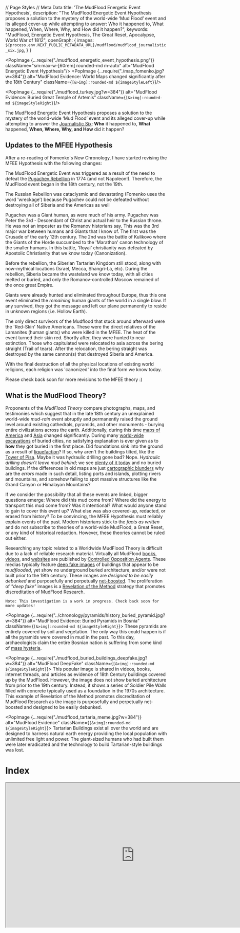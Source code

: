 // Page Styles
// Meta Data
  title: 'The MudFlood Energetic Event Hypothesis',
  description: "The MudFlood Energetic Event Hypothesis proposes a solution to the mystery of the world-wide ‘Mud Flood’ event and its alleged cover-up while attempting to answer: Who it happened to, What happened, When, Where, Why, and How did it happen?",
  keywords: "MudFlood, Energetic Event Hypothesis, The Great Reset, Apocalypse, World War of 1812",
  openGraph: {
    images: `${process.env.NEXT_PUBLIC_METADATA_URL}/mudflood/mudflood_journalistic_six.jpg`,
  }
}


<PopImage {...require("./mudflood_energetic_event_hypothesis.png")}
          className="sm:max-w-[60rem] rounded-md m-auto"
          alt="MudFlood Energetic Event Hypothesis"/>
<PopImage {...require("./map_fomenko.jpg?w=384")}
          alt="MudFlood Evidence: World Maps changed significantly after the 18th Century"
          className={`[&>img]:rounded-md ${imageStyleLeft}`}/>

<PopImage {...require("./mudflood_turkey.jpg?w=384")}
          alt="MudFlood Evidence: Buried Great Temple of Artemis"
          className={`[&>img]:rounded-md ${imageStyleRight}`}/>

The MudFlood Energetic Event Hypothesis proposes a solution to the mystery of the world-wide ‘Mud Flood’ event and its
alleged cover-up while attempting to answer
the [Journalistic Six](https://www.sessionlab.com/methods/the-journalistic-six):
**Who** it happened to, **What** happened, **When, Where, Why, **and** How** did it happen?

## Updates to the MFEE Hypothesis

After a re-reading of Fomenko's New Chronology, I have started revising the MFEE Hypothesis with the following changes:

The MudFlood Energetic Event was triggered as a result of the need to defeat the 
[Pugachev Rebellion](https://en.wikipedia.org/wiki/Yemelyan_Pugachev) in 1774 (and not Napoleon!).
Therefore, the MudFlood event began in the 18th century, not the 19th. 

The Russian Rebellion was cataclysmic and devastating (Fomenko uses the word 'wreckage') because Pugachev 
could not be defeated without destroying all of Siberia and the Americas as well

Pugachev was a Giant human, as were much of his army.
Pugachev was Peter the 3rd - Descendant of Christ and actual heir to the Russian throne.
He was not an imposter as the Romanov historians say.
This was the 3rd major war between humans and Giants that I know of. 
The first was the Crusade of the early 12th century.
The 2nd was the battle of Kulikovo where the Giants of the Horde succumbed to the 'Marathon' canon technology of the 
smaller humans. In this battle, 'Royal' christianity was defeated by Apostolic Christianity that we know today 
(Canonization).

Before the rebellion, the Siberian Tartarian Kingdom still stood, along with now-mythical locations 
(Israel, Mecca, Shangri-La, etc).
During the rebellion, Siberia became the wasteland we know today, with all cities melted or buried, and only
the Romanov-controlled Moscow remained of the once great Empire. 

Giants were already hunted and eliminated throughout Europe, thus this one event eliminated the *remaining* human giants
of the world in a single blow. If any survived, they got the message and left our plane permanently 
to reside in unknown regions (i.e. Hollow Earth). 

The only direct survivors of the Mudflood that stuck around afterward were the 'Red-Skin' Native Americans.
These were the direct relatives of the Lamanites (human giants) who were killed in the MFEE. The heat of the event
turned their skin red. Shortly after, they were hunted to near extinction. Those who capitulated were relocated to asia
across the bering straight (Trail of tears). After the relocation, the bering straight was destroyed by the same
cannon(s) that destroyed Siberia and America. 

With the final destruction of all the physical locations of existing world religions, each religion was 'canonized' 
into the final form we know today.

Please check back soon for more revisions to the MFEE theory :)

## What is the MudFlood Theory?

Proponents of the *MudFlood Theory* compare photographs, maps, and testimonies which suggest that in the late 18th
century an unexplained world-wide *mud-rain* event abruptly and permanently raised the ground level around existing
cathedrals, pyramids, and other monuments - burying entire civilizations across the earth. Additionally, during this
time [maps of America](https://www.amazon.com/Issues-Maps-18th-century-History/dp/1549802968)
and [Asia](https://en.wikipedia.org/wiki/Tartary) changed significantly. During
many [world-wide excavations](https://www.sciencefocus.com/planet-earth/why-do-we-have-to-dig-so-deep-to-uncover-ancient-ruins/)
of buried cities, no satisfying explanation is ever given as to **how** they got buried in the first place.
Did foundations sink into the ground as a result of [liquefaction](https://www.scienceworld.ca/resource/liquefaction/)?
If
so, why aren't the buildings tilted, like the
[Tower of Pisa](https://www.history.com/news/why-does-the-leaning-tower-of-pisa-lean).
Maybe it was hydraulic drilling gone bad? Nope. *Hydraulic drilling doesn't leave mud behind*; we
see [plenty of it today](https://www.cbsnews.com/news/colorado-floods-spur-fracking-concerns/)
and no buried buildings. If the differences in old maps are
just [cartographic blunders](https://www.swanngalleries.com/news/maps-and-atlases/2015/05/a-famous-cartographic-blunder-the-island-of-california/)
why are the *errors* made in such detail, listing ports and islands, plotting rivers and mountains, and somehow failing
to spot massive structures like the Grand Canyon or Himalayan Mountains?

If we consider the possibility that all these events are linked, bigger questions emerge:
Where did this mud come from? Where did the energy to transport this mud come from? Was it
intentional? What would anyone stand to gain to cover this event up? What else was also covered-up, redacted, or erased
from history? To be convincing, the MFEE Hypothesis must reliably explain events of the past. Modern historians stick to
the *facts as written* and do not subscribe to theories of a world-wide MudFlood, a Great Reset, or any kind of
historical redaction. However, these theories cannot be ruled out either.

Researching any topic related to a Worldwide MudFlood Theory is difficult due to a lack of reliable research material.
Virtually all MudFlood
[books](https://www.amazon.com/gp/product/B07RV48YMN/ref=ppx_yo_dt_b_search_asin_title?ie=UTF8&psc=1),
[videos](https://www.youtube.com/watch?v=1dYfT2ccNNQ),
and [websites](https://stolenhistory.net/threads/mud-flood-dirt-rain-and-the-story-of-the-buried-buildings.25/)
are published by [Controlled Opposition Agents](https://www.quora.com/What-is-a-controlled-opposition).
These medias typically feature [deep fake images](https://en.wikipedia.org/wiki/Deepfake) of buildings that appear to be
*mudflooded*, yet show no underground buried architecture, and/or were not built prior to the 19th century.
These images are *designed to be easily debunked* and purposefully and
perpetually [net-boosted](https://www.meetcortex.com/blog/instagram-changes-algorithm-for-2018). The proliferation of
*"deep fake"* images is a [Revelation of the Method](https://www.counterpunch.org/2022/04/29/revelation-of-the-method/)
strategy that promotes discreditation of MudFlood Research.

```
Note: This investigation is a work in progress. Check back soon for more updates!
```

<PopImage {...require("../chronology/pyramids/history_buried_pyramid.jpg?w=384")}
          alt="MudFlood Evidence: Buried Pyramids in Bosnia"
          className={`[&>img]:rounded-md ${imageStyleRight}`}>
  These pyramids are entirely covered by soil and vegetation. The only way this could happen is if all the pyramids
  were
  covered in mud in the past. To this day, archaeologists claim the entire Bosnian nation is suffering from some kind
  of [mass hysteria](https://en.wikipedia.org/wiki/Bosnian_pyramid_claims).
</PopImage>

<PopImage {...require("./mudflood_buried_buildings_deepfake.jpg?w=384")}
          alt="MudFlood DeepFake"
          className={`[&>img]:rounded-md ${imageStyleRight}`}>
  This popular image is shared in videos, books, internet threads, and articles as evidence of 18th Century buildings
  covered up by the MudFlood.
  However, the image does not show buried architecture from prior to the 19th century. Instead, it shows a series of
  Soldier Pile Walls filled with concrete typically used as a foundation in the 1970s architecture.
  This example of Revelation of the Method promotes discreditation of MudFlood Research as the image
  is purposefully and perpetually net-boosted and designed to be easily debunked.
</PopImage>

<PopImage {...require("./mudflood_tartaria_meme.jpg?w=384")}
          alt="MudFlood Evidence"
          className={`[&>img]:rounded-md ${imageStyleRight}`}>
  Tartarian Buildings exist all over the world and are designed to harness natural earth energy
  providing the local population with unlimited free light and power.
  The giant-sized humans who had built them were later eradicated and the technology to build Tartarian-style
  buildings
  was lost.
</PopImage>

<h1 className="no-index">Index</h1>
<DynamicIndex></DynamicIndex>

<iframe width="800" height="450" src="https://www.youtube.com/embed/1dYfT2ccNNQ"
        title="Exploring the MudFlood -- Autodidactic"
        allow="accelerometer; autoplay; clipboard-write; encrypted-media; gyroscope; picture-in-picture; web-share"
        allowFullScreen
        className="m-auto max-w-full clear-both"/>

## Hypothesis

<PopImage {...require("./blood_rain2.jpg?w=384")} alt="MudFlood Evidence: Bloodrain Paintings"
          className={`[&>img]:rounded-md ${imageStyleLeft}`}/>

The collection of memories known as the “MudFlood” may have come from a series of catastrophic events that occurred
after the World War of 1812 when strategic positions on the Earth were targeted by
large-scale [Directed Energy Weapons](https://en.wikipedia.org/wiki/Laser_weapon)
built by humans inhabiting the planet Mars. This assault
targeted [Napoleon’s Army](https://en.wikipedia.org/wiki/French_invasion_of_Russia#Losses)
as well as all French Colonies and Allies of
the [Jesuit Empire](https://en.wikipedia.org/wiki/Society_of_Jesus#Expansion). Also targeted was the Empire’s
old enemy - the recently fallen [Rus-Tartarian Empire](https://chronologia.org/en/how_it_was/08.html). This
attack resulted in
a [genocide of 75% of all life on Earth](https://www.amazon.com/Heaven-Bearers-Great-Reset-Flood/dp/B089M41X8R)
and allowed the humans on Mars to repopulate Earth cities, redact history, religion, science, and language, and impose a
system of control on the survivors that lasts to this day.

By discerning the complete scope of possibilities of a [redacted](https://en.wikipedia.org/wiki/Phantom_time_hypothesis)
human historical record - by identifying biases inscribed by those who would benefit from bias, then a singular,
eclectic world history should emerge, *linking events by causality*, telling us where we all came from and how things
may have led up to the disturbing MudFlood Event.

<PopImage {...require("./mudflood_buried_buildings7.jpg?w=384")} alt="MudFlood Evidence: Buried City Architecture"
          className={`[&>img]:rounded-md ${imageStyleRight}`}/>

## Dependent Proofs & Concepts

A typical [Conspiracy Theory](https://en.wikipedia.org/wiki/Conspiracy_theory), *a.k.a. A Canceling Hypothesis*, will
posit the _lack_ of proof supporting a theory as a conspiracy in itself. The MudFlood Energetic Event Hypothesis is not
a Conspiracy Theory, as it relies on well known and verifiable proofs, even if such evidence is considered “debunked” by
the *popular* science establishment who remains unwilling or unable to investigate these topics deductively to this day.

We start off this investigation with a simple Question: Why would somebody purposefully redact history? The answer is:
**The ability to redact the past gives people in the present control of the future.** Those who deprive us of the
lessons of our past, can force us to repeat our mistakes - War, Famine, and Genocide - benefiting from a predictable
outcome that leaves them in charge when the dust settles.

Deductive logic demands the consideration of all possibilities, and _any_ phenomena may have multiple possible
explanations. For example, a dendritic path carved by water can appear identical to one cut instantly by electricity in
the lab. A petrification of a tree or animal that appears to have occurred over millions or billions of years can also
be [reproduced instantaneously in a lab](https://www.electricuniverse.info/electrical-scarring/) by a focused high
amplitude electric discharge. Citing
the [consensus explanation](https://en.wikipedia.org/wiki/Scientific_consensus#Politicization_of_science) does not
“debunk” the alternate one.

Here are a list of **verifiable concepts** this hypothesis relies on:

## The Phantom Time Hypothesis

<PopImage {...require("./../chronology/fomenko_new_chronology.jpg?w=384")} alt="Phantom Time Hypothesis" width={450}
          height={300}
          className={`[&>img]:rounded-md ${imageStyleLeft}`}/>

by Heribert Illig was published in 1991 and asserted that the Anno Domini dating system was fabricated by Jesuits
retroactively adding in a ‘phantom’ millennium of a thousand years to the timeline starting in the special year of
*AD1053*. Numerous authors such as Immanuel Velikovsky and [Anatoly Fomenko](https://chronologia.org/en) have
academically challenged the chronology of Scaligarian history. Both Catholics like St Jerome and Protestants like Joseph
Scaliger are accused of opportunistically reappropriating actual African, Asian, and American history into a false
European history sometime within the last 500 years.

[Read Fomenko's *New Chronology*](https://chronologia.org/en/how_it_was/index.html)

The Rus-Horde Tartarian empire headquartered in the Kremlin, instead became the _Roman_ empire in Rome, Italy. The New
Testament was heavily redacted and translated from Cyrillic to Latin. In the 19th century, mass publication of holy
texts forced the Latin alphabet into indigenous languages worldwide. Eventually _Romance_ historians made the case that
Latin was the root of all language. The redaction of indigenous culture, science, history, medicine, and art into Latin
was remembered as The Renaissance. The memories world cataclysms became superstitious myths and religious prophecies.
The planet gods were forgotten, replaced by a new media-driven focus on Humanism, or as it’s known today, Communism.

But our shared human history is so spectacular that it’s not easy to invent a fake history to match. As the saying
goes _“You can’t make this stuff up”_. The 1995 movie The Usual Suspects demonstrates this concept - when covering up a
crime, the criminal will change the date of the events, the locations, even the names of the characters leaving the
causality of events intact. The worst crimes of history were pushed into deep antiquity or blamed on something else -
like a natural occurrence, or _terrorism_.

<PopImage {...require("./../cosmology/electric_universe/electric_universe.jpg?w=384")} alt="Electric Universe Theory"
          className={`[&>img]:rounded-md ${imageStyleRight}`}/>

## The Electric Universe Theory

suggests that plasma physics played a central role in the creation of our solar system (and all solar systems!),
illustrated by primordial electric-scaring seen across the surface of our Moon and Mars. The same types of
negative [electric-scarring]( https://www.youtube.com/watch?v=tRV1e5_tB6Y) also appears in a few locations on Earth,
like the Grand Canyon in Arizona, and may have been rendered not so long ago - during the 19th century MudFlood Event.
The Electric Universe Theory also provides a scientific foundation for the Hollow Earth, the Young Earth, as well as the
Expanding Earth Models and effectively retires Meteor Impact/Crater Theories like the Alvarez hypothesis, Ancient
Dinosaur Fossils, and Uniformitarian Theory at large. Nevertheless, our children are still exposed to one-sided
scientific propaganda depicting a dead, chaotic, and meaningless universe - where virtually nothing is possible.

EU Theory is also the founding explanation for [Saturnian Cosmology](https://www.plasmacosmology.net/myth.html),
an alternative to those of Uniformitarian (NASA) and Creationist models of the Universe. In Saturnian Cosmology
the planets in our solar system were the Gods of old polytheistic religions. They loomed closely in the Earth’s sky,
clashed with each other, and raught devastating cataclysms in primordial times resulting in the _encrypted_ mythical
narrative we know today.

[More about Electric Universe Theory](/cosmology/electric_universe)

## Human Activity on Mars

<PopImage {...require("./../mars/mars_life.jpg?w=384")} alt="Life on Mars"
          className={`[&>img]:rounded-md ${imageStyleLeft}`}/>

Martians have been described for centuries by religious authors such as Jesuit Athanasius Kircher who testified to
having visited each planet (even [inside the Sun!](https://www.youtube.com/watch?v=8RbXIMZmVv8)),
and [Creationist Emanuel Swedenborg](https://books.google.com/books?id=0wxOAQAAMAAJ&printsec=frontcover&source=gbs_ge_summary_r&cad=0#v=onepage&q&f=false)
inventor of [Uniformitarianism](https://www.britannica.com/science/uniformitarianism) (a century before
Hutton) and Nebular Accretion Theory in 1734 both still taught as fact in _secular_ schools today. The famous book
Gulliver's Travels by Jonathan Swift, categorized as fiction, described details of
the [Martian moons](https://www.daviddarling.info/encyclopedia/S/Swift.html) in 1727 a hundred
and fifty years before they were first discovered by Asaph Hall in 1877. Intelligent activity has been observed in
detail by early astronomers like Sir William Herschel who believed all our planets (including our Sun) were inhabited,
Giovanni Schiaparelli who saw man-made water channels on Mars, and of course Percival Lowell who in 1895 mapped out the
channels using a precision observatory he built in Flagstaff. At that same time, John Jacob Astor IV, 16 years before he
faked his own death on the Titanic, published testimony where he visited each planet, and yet again, traveled inside our
Sun.

<PopImage {...require("./../mars/mars_life2.jpg?w=384")} alt="Life on Mars"
          className={`[&>img]:rounded-md ${imageStyleRight}`}/>

If these narratives are considered redacted from their original versions and posited as fiction, the possibility emerges
of planet Mars as home to a break-away human civilization which has influenced Earthly affairs during the entirety of
our shared history. Earth and Mars share roughly 6000 years of recorded history, and during that time it is unlikely
that our inner-solar system affairs were exploited by any visiting lifeforms from other solar systems. The Saturnian
Golden Age was described as a time of high technology and advanced primordial life, so _any visiting aliens_ wouldn’t
have stood out back then.

<PopImage {...require("./../mars/predictive_programming_marvin.jpg?w=384")} alt="Predictive Programming: Mars Media"
          className={`[&>img]:rounded-md ${imageStyleLeft}`}/>


Even today, Martians may look considerably different from you and me, - maybe cold-blooded, having green, scaly, or even
mutated skin - but they are still _humans_, our brothers and sisters. Their different appearances from us on Earth are a
result of having survived the colder, harsher conditions within Mars and on its surface throughout antiquity. An
overabundance of ores like iron, platinum, titanium, palladium, and chromium gave the Martians an early technological
start. However, their lack of agrarian and prolific resources drove them to seek subjugation of humans on Earth in order
to extract those resources. This subjugation was achieved through the suppression and controlled release of religion and
technology throughout history. Advanced communication, Free Energy, antigravity, and advanced weaponry were invented on
Mars centuries before they appeared on Earth.

[More about life on Mars](/mars)

## World Map Changes between 18th to 19th Centuries

`TODO`

## Giants Roamed the Earth

<PopImage {...require("./../genocide/giants_faeries/giants_news.jpg?w=384")} alt="Giants roamed the earth"
          className={`[&>img]:rounded-md ${imageStyleRight}`}/>

In America, Europe, Africa, and Asia, the expurgation of our large-scale human brethren is today known as the
Smithsonian Cover Up. How did the Giants die? Why did the Giants die?
The [giant mounds](http://www.wisconsinmounds.com/DestroyedMounds.html) found all over America may not be
burial mounds as commonly thought, but instead may be the result of the MudFlood Energetic Event. During this event, the
Giants were wiped out by catastrophic electric discharges from the ground and atmosphere. The Giants were too large and
there was nowhere to hide. As they were struck down, their bones became instantaneously fossilized forming the burial
mounds. Petrification by electricity has been demonstrated in a laboratory by the Safire project. Dinosaur fossils
therefore may not be millions of years old, but misidentified Giant fossils created recently in the MudFlood Apocalypse.

<PopImage {...require("./../genocide/giants_faeries/genocide_giants9.jpg?w=384")} alt="Genocide of the Giants"
          className={`[&>img]:rounded-md ${imageStyleLeft}`}/>

To the Deep State, Giants of Earth represented one of the few remaining unconquered races, and an existential threat.
Therefore, the wiping out of the Giants was not an accident. The Smithsonian project began in 1846, systematically
destroying burial mounds across America, eliminating the evidence of the last civilization. What giant bones could not
be covered up were recategorized by the Natural History Museum as ancient dinosaur fossils. As a result of this cover
up, Historians have concluded that native Americans were of average human height and live in tents and caves on Stone
Age technology. They further insist that the many incredible Tartarian structures were built not by Americans but by
Europeans in the 18th century, who then abruptly lost the technology to build these structures entirely. A more
convincing explanation is that picturesque Tartarian structures were all built by Giants. Why else would so many of them
have Giant entrance doors?

[Read about the Smithsonian Coverup](https://www.elliottbaybook.com/book/9781591431718)

## The Deep State

<PopImage {...require("./../chronology/redacted.jpg?w=384")} alt="History was Redacted"
          className={`[&>img]:rounded-md ${imageStyleRight}`}/>

*Whom then are the beneficiaries of global conspiracy?*
Often in
a [controlled-opposition](https://markcrispinmiller.com/2020/12/what-is-controlled-opposition-read-this-then-look-around/)
environment, you'll find amateur conspiracy theorists railing against a particular race, religion, or creed.
You'll see conspirator accusations thrown at 'The British', 'The Jews', non-human ETs, dimensional demons, or even 'The
Devil' himself. It's important to understand the **Deep State** is loyal to no race, religion, or creed, but rather only
to their *family*.

<PopImage {...require("./../chronology/saturn/cosmic_mountain.jpg?w=384")} alt="Saturnian Cosmology: Cosmic Mountain"
          className={`[&>img]:rounded-md ${imageStyleLeft}`}/>

Atlantis represents the first human empire still remembered today. In Saturnian Cosmology, it was located on the highest
place in the collinear configuration where one could set foot - the North Pole of Planet Mars. Atlantis was the center
of all knowledge in its time. When the collinear configuration (also known as the Tower of Babel) came apart, the Golden
Age ended violently. A new dark age of cataclysm would begin lasting thousands of years. The Atlanteans took the fall
hard, and in their desperation to maintain their proto-empire they hid knowledge and technology from the species,
burying themselves into the highest levels of human bureaucracy, and establishing a totalitarian world order we today
call the Deep State.

In time, the Deep State re-established its empire on Earth by convincing the survivors of the Dark Age that the
[Saturnian](https://www.plasmacosmology.net/myth.html) creator of Earth was unhappy and was actively punishing its
creation. The priests ordered metal idols crafted of each of the Planet Gods. They had the idols placed inside pyramids
built across the equatorial regions of the globe, and using quantum telepathy, made these idols speak back to the
people. What the slaves didn't know was that the idols were not actually deities or planets speaking to them, but humans
inside other Pyramids on Earth and on Mars. Using this ploy, they indoctrinated more servants into Monotheism,
luring them with the promise of food, safety, and civilization.

[More: "Remembering the End of the World"](https://www.youtube.com/watch?v=t3SlCNDrSPQ)

<div style={{ clear: 'both' }}></div>

### The Pyramidal Empire

<PopImage {...require("./../chronology/pyramids/pyramids_around_the_world.jpg?w=640")} alt="Atlantis"
          className="sm:max-w-[60rem] rounded-md m-auto"/>
<PopImage {...require("./../chronology/saturn/cathoderal.jpg?w=384")} alt="Saturnian Cosmology: Cathoderal"
          className={`[&>img]:rounded-md ${imageStyleLeft}`}/>

This Pyramidal Empire was remembered as Ancient First Rome in the Nile Valley and in the Old Testament as the Egyptian,
Babylonian and Persian Empires. It existed for over a thousand years and eventually fell apart when a change in Earth’s
orbit shifted the equatorial climate of the region, creating the first deserts, eliminating the function of the Pyramids
and rendering them uninhabitable.

As a result, the upper class elite fled to central Europe, taking their slave religion with them, and established a
“Second Rome” in Istanbul, Turkey. Many black Egyptian slaves stayed behind to preserve the structures of the dissolved
Pyramidal Empire and maintain the Egyptian religion honoring the death of mythical creator god
Osiris.

[More: The Second Rome or the Romaic Tsar-Grad Empire](https://chronologia.org/en/how_it_was/02.html)

<PopImage {...require("./../mars/wotw/wotw_redaction_humans.jpg?w=384")} alt="Redacted Media: The War of the Worlds"
          className={`[&>img]:rounded-md ${imageStyleRight}`}/>

### Breakaway Civilization on Mars playing God on Earth

At the same time, humans who inhabit Mars became a break-away civilization, unable to travel to or communicate with the
Earth, and cut off from Earth resources. Becoming even more desperate, the Martians reinvented Atlantean technology to
survive and eventually drew plans to reestablish their empire on Earth. The invisible influence of the Deep State on
Mars and elsewhere would become mistaken as the will of a fictional invisible creator of the universe going by the name
Yahwey, ELOHIM “Creator, Mighty and Strong”, EL SHADDAI “God Almighty,”, ADONAI “My Lord”, or simply Ha-Shem (“The
Name”). This allowed the Deep State to communicate the will of God through cathedrals, telepaths, prophecy, visions, and
even special artifacts. Using its simulated God, the Deep State ordered humanity to commit endless religious warfare
against itself, dividing civilizations, and always benefiting from the conquest.

<PopImage {...require("./../conspiracy/vatican_suppressed_documents.jpg?w=384")} alt="Life on Mars"
          className={`[&>img]:rounded-md ${imageStyleLeft}`}/>

According to Fomenko’s New Chronology, the starting date for modern civilization, Year Zero, was shifted forward in time
to the special year of 1053 AD by the Roman Catholic Church. Originally, Year Zero marked the end of Earth’s formation
events and the beginning of modern civilization, stable calendars, travel, and communication. Today, the same Catholic
Church hoards these ancient artifacts of our shared history in
a [53-mile tunnel](https://www.history.com/news/step-into-the-vaticans-secret-archives) underneath Vatican City. Many
ancient sites are still buried from the MudFlood. Only in the last 30 years have enough new artifacts been found and
made available to the public allowing us to complete the story that was hidden.

## No Supernatural Influence

<PopImage {...require("./../controlled_opposition/flat_earth/flat_earth_controlled_opposition2.jpg?w=384")}
          alt="Controlled Opposition: Flat Earth"
          className={`[&>img]:rounded-md ${imageStyleRight}`}/>

We should only subscribe to scientific concepts that can be demonstrated *logically*, in a laboratory, or otherwise.
Real science is reproducible, reliable, and verifiable. For example, Saturnian Cosmology relies on the theoretical
foundation of the Electric Universe to correlate religious myths with interplanetary cataclysms seen in proximity
to the Earth by humanity. Mythical archetypes like the Thunderbolt of the Gods were then reproduced by the SAFIRE
project [in a laboratory](https://safireproject.com/project/genesis.html).

The word **God** comes from the word *good*, and **Devil** comes from the word *evil* - defined as the opposite of
anything good. Both good and evil are observed in nature and need no further influence. This hypothesis proposes that
the invisible ‘supreme being’ known as God is actually a human construct invented by the Deep State in ancient times,
and it benefited that same Deep State to keep up the divine charade this whole time. We are ruling out the influence of
invisible Gods, devils, bug-like / octopus-like / or otherwise repulsive-looking aliens, a Galactic Federation, a
‘matrix simulation’, 5th Dimension, Mandela effect, magic, prophecy, and time-travel.

[Flat Earth: Controlled Opposition or Psyop](https://flatearth.ws/controlled-opposition)

## Predictive Programming

<PopImage {...require("./../mars/predictive_programming_marvin.jpg?w=384")}
          alt="Predictive Programming in TV, Movies, Books, and Video Games"
          className={`[&>img]:rounded-md ${imageStyleLeft}`}/>
<PopImage {...require("./../conspiracy/revelation_of_method.jpg?w=384")}
          alt="Predictive Programming: Revelation of the Method"
          className={`[&>img]:rounded-md ${imageStyleRight}`}/>

The MFEE Hypothesis relies on the concept of *Predictive Programming* as a primer for navigating truth in the age of
disinformation. This theory (sometimes
called [Revelation of Method](https://exsplanet.blogspot.com/2009/12/revelation-of-method-predictive.html)) suggests
that Deep State agents deliberately leave hints of future events in popular fiction such as books, tv, movies, video
games, and news outlets. This is accomplished by the centralization of media, illustrated by Hollywood’s domination of
the world movie industry, and by categorizing something real as fiction, or something that isn’t real, as fact. The goal
of this method is to align public opinion with long term plans of the Deep State. Would-be dissenters of these plans
then tend to identify themselves early, allowing time for their opinions to be studied and an _official_
counter-narrative cultivated. This eventually leads to the public fighting each other and failing to find the real
culprit of their woes. [Michael A. Hoffman II](https://en.wikipedia.org/wiki/Michael_A._Hoffman_II) states:

> "The purpose behind the 'Revelation of the Method' is the implied consent of the populace. If no resistance is raised
> when they reveal the truth, the cryptocracy is free to continue to follow the satanic precept. 'DO WHAT THOU WILT IS
> THE WHOLE OF THE LAW.' In other words, when the cryptocracy reveals their evil manipulations and the MAJORITY of the
> people don't care, its checkmate."

## Causality

In journalism, students are taught to
answer [six key questions](https://www.sessionlab.com/methods/the-journalistic-six)
to allow the reader to approach a topic from various angles. Who, What, Where, When, How, and Why. Instead of
systematically dismissing mountains of testimony from our ancestors, as historians tend to do, lets **consider it** and
allow the hi-story to tell itself. We owe it to our *ancestors and our descendents both* to find the answers to these
questions.

<PopImage {...require("./mudflood_journalistic_six.jpg?w=640")}
          alt="MudFlood Energy Event Journalistic Six: Who What Where When How, and Why?"
          className="sm:max-w-[60rem] rounded-md m-auto"/>

## What is the MFEE?

<PopImage {...require("./mudflood_buried_buildings.jpg?w=384")} alt="MudFlood Evidence: Buried & Shifted Statues"
          className={`[&>img]:rounded-md ${imageStyleLeft}`}/>

The *MudFlood Energetic Event Hypothesis* proposes that the unexplained MudFlood memories collected from around the
world starting in the early 19th century were caused by a single energetic calamity. This planet-scale energy coursed
across
the Earth’s surface, tearing it up and tossing matter miles into the air resulting in the destruction and re-shaping of
land masses and the covering up of cities across the planet with mud. Entire mountain ranges were pulled out of the
ground in dendritic patterns by positive electric discharge while negative discharge tore canyons out of the earth -
identical to the lightning scarring seen across the surface of Mars.

<PopImage {...require("./mudflood_burried_statues.jpg?w=384")} alt="MudFlood Evidence: Buried & Shifted Statues"
          className={`[&>img]:rounded-md ${imageStyleRight}`}/>

The emptied buildings of the “reset areas”, recently cleared of life, were then repopulated by orphan trains forming the
first cargo cults. Train tracks were promptly built across America, Europe, and Asia supplying humans and cargo.
Similarly, the first insane asylums were constructed across the world - everywhere the tracks led - with the purpose of
containing the memory of the Great Reset. Excavations of this buried world continued throughout the 19th and 20th
centuries, but instead of revealing the discoveries - they were surreptitiously kept secret, redacted, and even
out-right lied about. Of all the popular conspiracy theories that exist around the internet, the Mud Flood Energetic
Event stands out, opening eyes and blowing minds, and yet no hypothesis has been presented to explain _how_ it happened.

Deductively, such an event would have required a substantial release of energy to move trillions of tons of debris many
thousands of miles. We have to look for the source, because without the energy - there’s no MudFlood. For example, St.
Helens in 1980 erupted releasing 24 megatons of thermal energy resulting in 3 million cubic meters of volcanic mudflows
known as “lahars” being transported over 27 km. So,

## How did the MFEE Happen?

<PopImage {...require("./predictive_programming_simpsons_space_laser.jpg?w=384")}
          alt="Predictive Programming: Interplanetary Space Laser in The Simpsons"
          className={`[&>img]:rounded-md ${imageStyleRight}`}/>

The Mud Flood Energetic Event was caused by an interplanetary assault upon the Earth by humans who inhabit the planet
Mars. The method used to achieve this event was the construction of large-scale Directed Energy Weapons (DEW) on Mars
fired at Earth during opposition (a planetary alignment). These precision instruments of war devastating sovereign
kingdoms and airships, wiping out entire continents and islands. Locations that were not pre-selected for destruction
instead experienced heavy MudRains composed of the debris from the targeted regions, as well as catastrophic secondary
electric discharge.

After the DEWs heated the Earth’s surface enough to create a volcanic region known as the Ring of Fire, a secondary
negative discharge arced across America and Asia carving out such structures as the Grand Canyon and forming the tallest
mountain regions like Everest and the Colorado Rockies. This secondary discharge may have been unintentional as it added
a significant volume of material to the MudFlood Event that covered Eastern America and Western Europe. It also left
behind clues too big to be covered up.

The trigger for this event was the World War of 1812 when Napoleon’s army invaded the American-Syberian Rus-Horde Empire
from both East and West, burning down Roman-style architecture like the Kremlin and church that later became the
American White House. Officially, Napoleon’s nearly 600,000 person army was defeated in Syberia. In this hypothetical,
Napoleon’s invasion was successful, threatening hundreds of years of Deep State plans in less than a decade. This forced
the Deep State’s hand, requiring a correction of the most extreme nature - a cataclysmic reset of life on Earth. The
Deep State chose not to reveal itself or its technology in this event, knowing the survivors would defer to the church’s
conclusion - that the defeat of Napoleon was a divine intervention by an angry creator god.

<PopImage {...require("./../chronology/tartaria/tartarian_structures.jpg?w=384")} alt="MudFlood Evidence: Tartaria"
          className={`[&>img]:rounded-md ${imageStyleLeft}`}/>

## Where was the MFEE?

The primary target for this event was the new French Empire under Napoleon and its allies around the world. The
secondary target was the old enemy of the Deep State - the splintered Rus-Horde Empire which the west referred to as the
Great Tartary. The primary goal of this maximal damage campaign was to eliminate all temporal resistance to the Deep
State’s plans and prevent a human empire from ever reorganizing on Earth again. The secondary goal was to preserve the
churches and mosques of the Rus-Horde Empire, stealing its history, redacting its indigenous Hoardian languages into
Latin Root, splintering its religious icons, and rebranding it as the “Holy” Roman Empire.

<PopImage {...require("./secondary_negative_discharge.jpg?w=384")}
          alt="MudFlood Evidence: Secondary Negative Discharge"
          className={`[&>img]:rounded-md ${imageStyleRight}`}/>

The Rus-Horde Empire broke up in 1775 as a result of the defeat of Siberian war chief Pugachev by Russian General
Alexander Suvorov in the Cossack Rebellion. Up until that point, Tartarian vassal states spanned every continent. Now
these states would fall under the influence of the new Latin Empire. Those who resisted the church edict were eliminated
and their descendants enslaved. The mythical Kingdoms of the Pacific Islands were systematically annihilated -
electrically machined into lifeless atolls. Fortresses as far north as Scotland were annihilated leaving behind melted
ruins. The Giants of western America and eastern Eurasia were eradicated leaving behind hundreds of thousands of
[burial mounds](http://www.wisconsinmounds.com/DestroyedMounds.html). Land masses like Zelandia, Lemuria, and the Bering
Land Bridge were procedurally carved out using a negative
discharge leaving submerged continents. Mesas, never before seen on Earth, formed across Western America, North Africa,
and the Middle East. Mountains melted in Australia. Alchemic electrical scarring left painted rainbow canyons in China
and Tibet. Many Tartarian cathedrals like in St Petersburg and Salt Lake City harnessed the electric onslaught and
survived.

<PopImage {...require("./grand_canyon_criscross_lightning_scar.jpg?w=384")}
          alt="MudFlood Evidence: Grand Canyon CrisCross Scaring"
          className={`[&>img]:rounded-md ${imageStyleLeft}`}/>

The American west coasts were hit by an uncontrollable secondary negative electric discharge that arced across the
continent leaving behind a snaking electric scar over a thousand miles long - forming the Colorado River. In the dry
desert region the discharge became so large in amplitude that it tore into the Earth creating the Grand Canyon and the
Great Basin. Such dendritic scarring and incredible red rock formations like this are found nowhere else on Earth; yet
are seen across the surface of Mars - a planet which experienced intense negative electric discharge in the distant
past. Andrew Hall describes how electric discharges sculpted the american SouthWest:


> “... the land was zapped, carved and seared by electrical storms that could have happened last year, so fresh looked
> the marks of evidence."_


As the wreckage from these land masses filled the earth’s atmosphere and moved further away from the targeted zones,
this debris cooled and fell to Earth as “Mud”. Western Europe and Eastern America were hit by Mudfloods. Online today,
one can find many pictures of Tartarian buildings in America, Europe where the earth level has risen significantly above
the first floor with no explanation given. Also, one can find various paintings of an event where reddish mud known as
“BloodRain” fell from the sky.

<figure className={`${imageStyleRight} sm:max-w-md`}>
  <video title="MudFlood Evidence: Secondary Negative Discharge"
         poster="https://paradigm-threat.s3.amazonaws.com/video/thumb/Andrew+Hall+Recent+Scarring.png"
         controls
         className="m-auto w-[448px] h-[252px]"
  >
    <source src="https://paradigm-threat.s3.amazonaws.com/video/Andrew+Hall+Recent+Scarring.mp4" type="video/mp4"/>
  </video>
  <figcaption>
    MudFlood Evidence: Secondary Negative Discharge
  </figcaption>
</figure>

## Why did the MFEE happen?

```
Note: This investigation is a work in progress. Check back soon for more updates!
```

<PopImage
  {...require("./napoleon_defaced_sphinx.jpg?w=384")} className="rounded-md"
  alt="Anatoly Timofeevich Fomenko - a Russian historical theorist, mathematician, and professor"
  className={`[&>img]:rounded-md ${imageStyleRight}`}>
  MudFlood Evidence:
  The Sphinx, a well-known MudFlood Structure, was buried up to its head in sand until archaeologists excavated it.
  The original Sphinx was OSIRIS, the *Tri-Form God* representing the planet Saturn, with Venus for a nose and Mars as
  an
  elongated beard. In Egyptian Mythology, during the Exodus, OSIRIS fell apart into separate pieces. The Jesuits
  rebuilt
  the sphinx representing the RESURRECTION of Osiris, and the return of the pyramidal slave empire. The Egyptian
  population thus fell under the rule of the Jesuits...

  In 1801, by ripping off the nose and beard, Napoleon's army had defaced the Sphinx demonstrating to the Egyptians
  that
  their ancient God OSIRIS had not returned and that the Jesuits spoke for no Gods.
</PopImage>

<PopImage {...require("./napoleon_in_burning_moscow_-_Adam_Albrecht_(1841).jpg?w=384")} alt="War of 1812"
          className={`[&>img]:rounded-md ${imageStyleLeft}`}/>

By 1812, Napoleon had invaded Moscow with an army of half a million soldiers and burned the Kremlin to the ground,
ending the christian european schism over Jerusalem. At the exact same time, his army in America invaded the Colonies
and burned the White House to the ground reversing the American Revolution and ending the slave trade. Napoleon had not
only liberated Europe and Asia, but America as well. The official story is that the British burned the White House in a
sea-based assault, but in 1812 England was still a vassal state of the failing Rus-Horde Empire and would have had no
interest in destroying their own colonies’ churches. Instead, Napoleon’s army attacked from the Louisiana territory,
traversing through American lands forbidden to the English and Spanish. Napoleon had convinced the Native Americans to
let the French soldiers pass through their lands and attack an enemy. Why would the American Giants agree to such a
thing? Because they remembered the Church’s
[*Requerimiento of 1513*](https://en.wikipedia.org/wiki/Spanish_Requirement_of_1513) outlining the native’s choice -
slavery and annihilation - threatening their families with subjection to the “yoke and obedience of the Church and of
their Highnesses”. They also remembered efforts by the *Rus-Horde Empire* to impose taxation and usury upon American
lands leading up to the Townshend Acts of 1767 and the Boston Tea Party of 1773 when Mohawk Giants tossed 342 chests of
tea into the harbor in protest. Napoleon had offered the Americans a much better option - a Republic, like France had.
But to do that, he’d have to win the war. With the Americans on Napoleon’s side it seemed nothing but a Divine
Intervention would preempt Napoleon’s victory and the Deep State’s destruction.

## Who caused the MFEE?

<PopImage {...require("./1557_lycosthenes_rain_of_stones_meteorite.jpg?w=384")} alt="MudFlood Evidence: A deadly rain of stones. Woodcut with
early handcolouring from Conrad Lycosthenes' (Chronicle of Prodigies and Omens) - 'Prodigiorum ac Ostentorum Chronicon'
Published Hendricus Petri, Basel, allegedly 1557. This image appears to show a shower of meteorites - Lycosthenes notes
they are **stones** and not hail."
          className={`[&>img]:rounded-md ${imageStyleRight}`}/>

The entity known as the Deep State is as old as humanity itself and is located in all the secret places of the Earth, as
well as places we were told Humans cannot live, like on planet Mars. In their desperation to stop Napoleon, they
employed use of large-scale DEWs on Mars that would become the instrument that reversed the victories of the Napoleonic
wars, annihilating his army along with the infrastructure of the French Empire and its allies. Between 1812 and 1860,
the Mars DEWs eliminated all threats to the Deep State on Earth and set the stage for a reset of history. By doing it
this way, the Deep State covered up its own involvement while striking the fear of God into the survivors who had
little choice but to accept the Church’s conclusion - that Napoleon’s defeat was Divine Retribution by God.

<PopImage {...require("./1844_blood_rain.jpg?w=384")} alt="MudFlood Evidence: Buried Cities"
          className={`[&>img]:rounded-md ${imageStyleLeft}`}/>

During the 40+ years of the MudFlood Event, the Earth became an unlivable desert. If the Deep State was the cause of the
MudFlood, then they were in a unique position to become the saviors of humanity as life on earth began to die at
increasing rates. Playing God, the Deep State chose a new set of Israelites to survive the apocalypse. Israelite means -
**one who wrestles with God**. These “chosen” humans were kept alive via cargo (or “mana”) from a mysterious supplier
that
posed itself as the Creator God of the Universe. Eventually, this same God offers the Israelits a slave contract known
as *The Mosaic Covenent* or *“10 Commandments”* and promises if they live by the contract, that they will be delivered
to a
promised land. So, after surviving the **40+ years wandering the MudFlooded Earth desert**, this “God” delivers each
Israelite group to the relative ‘Promised Land’, as promised! Those Israelites who disobeyed God’s command quickly
perished, either denied cargo and starved, or were slaughtered by their peers in an attempt to appease *God’s wrath*.
Events of the Mudflood were then further redacted into the ‘Old Testament’, merged with ancient stories, and mass
distributed.

<PopImage {...require("./YorkRetreat.jpg?w=384")} alt="MudFlood Evidence: *The York Retreat* Insane Asylum"
          className={`[&>img]:rounded-md ${imageStyleRight}`}/>

With the defeat of Napoleon came another **Great Reset** and a return of Babylonian-style Deep
State ruler-ship - everything the French revolution stood against: Slavery and debt prisons. Usury and taxes.
Secret Societies. Bloodline Aristocracies. Forced mass worship and labor.
[Pledges of Allegiance](https://www.ushistory.org/documents/pledge.htm).
[False Flag Terrorism](https://en.wikipedia.org/wiki/Reign_of_Terror).
Endless Wars. Genocide & Population control. Planned obsolescence, famine, & scarcity.
Pandora's Box was opened once again.

The Deep State would continue covering up its tracks by re-classifying all threatening literature as
*“Fantasy” or “Science Fiction"*. All references to advanced technology or life on Mars would become suppressed - unless
it was categorized as fiction. Those who resisted the Reset disappeared into new or converted insane asylums across the
planet. In North America, large-scale asylums were constructed and maintained in Baltimore, New Orleans, Madison N.J.,
and New York and run by the government with a heavy church involvement. Sometimes the asylums were built and maintained
directly by the regional church, like the York Retreat run by Quakers. Under the guise of mental health, patients who
remembered the pre-MudFlood world were sequestered, tortured, left to rot to death in small cells. Patients were
referred to as [*lunatics*](https://en.wikipedia.org/wiki/Lunatic).

## When was the MFEE?

<PopImage {...require("./map_california_island.jpg?w=384")}
          alt="MudFlood Evidence: California as an Island, and No Grand Canyon!"
          className={`[&>img]:rounded-md ${imageStyleLeft}`}/>

Most MudFlood researchers will place the event in the early 19th century when we find an abundance of photos of “reset
cities” cleared of life, and Tartarian buildings and other monuments buried stories into the ground. There are also
quite a few world maps dated before the 19th century which differ significantly from later maps. For example, in North
America the state of California appeared as an island larger than the United Kingdom. There is no sign of the Grand
Canyon, or the 1400-mile Colorado River. In old maps of Hindustan, the tributaries of the Ganges are significantly
different, and there is no sign of the 1500-mile Himalayan Mountain range. Russia released maps from their historical
archives of a vast Tartarian empire in Siberia in 2014, in response to a coup in Ukraine. In maps of Tartaria, again
there’s no Himalayan mountains, Tibetan Plateau, or Great Wall of China. The land was inhabited, decorated with a
majestic balance of water, trees, and natural boundaries - nothing like the uninhabitable wasteland we know today as
Siberia. The dating of early photos and old maps suggest the likelihood that the Reset was triggered early in the 19th
century. But in what year?

<PopImage {...require("./map_1812_war.jpg?w=384")} alt="MudFlood Evidence: World War of 1812"
          className={`[&>img]:rounded-md ${imageStyleRight}`}/>

The most significant recorded event to occur in the 19th century was the War of 1812. Modern historians split it into 2
wars; one between the British ‘empire’ and their American colonies, and another between the French and Russian Empires.
However, the Kingdom of France had been involved in the Colony wars since 1682 and were still just as involved in 1812.
Similarly, on the European front, England joined forces with Russia against France in the 1809 War of the Fifth
Coalition.


<PopImage {...require("./map_1812_napoleon_defeat.jpg?w=384")} alt="MudFlood Evidence: Napoleon's Unexplainable Defeat"
          className={`[&>img]:rounded-md ${imageStyleLeft}`}/>

The World War of 1812 split the world in half and battle was joined in every continent. Napoleon’s advanced army failed
to occupy Russia and retreated in defeat, losing half a million soldiers in the process, all the while rarely engaging
the inferior Russian forces. Decades after the war, French investigators like Charles Joseph Minard would attempt to
explain the unprecedented losses mathematically, insisting that over 400 thousand soldiers were lost due to starvation,
disease, and desertions. Curiously only 30k soldiers are said to have died in an actual battle, and there was only one
battle - at [Borodino](https://en.wikipedia.org/wiki/Battle_of_Borodino). Modern historians attribute this historic
military failure to extreme negligence and a hypothetical Napoleon “complex”. This mundane contradictory explanation was
inscribed by the victorious [Sixth Coalition](https://en.wikipedia.org/wiki/War_of_the_Sixth_Coalition) and fails to
take into account a great deal of 19th century testimony following the war.

<PopImage {...require("./blood_rain_priest_1888.jpg?w=384")} alt="MudFlood Event: BloodRain & Priest
A Jesuit Priest takes advantage of the frightened and confused population as the MudRain pours

                                                                                                                                                                                                                                                                                                                                  ## `“God is punishing you”`

"
          className={`[&>img]:rounded-md ${imageStyleRight}`}/>

For example, the 1812 Overture, which was written in 1880 under Tsarist orders, gives us clues as to how the 1812 war
was really won. The lyrics go:

“Mighty Lord, preserve us from jeopardy. Take Thee now our faith and loud crying in penitence. ... And to our land bring peace”

Tchaikovsky notoriously hated the 1812 Overture - likely resenting the Theonationalistic subject. Similar lyrics
can be found in European national anthems. From 1816 to 1833, the Russian Imperial Anthem lyrics beseech God to “Save
the Czar”. Throughout the 19th century British, Prussian, Saxony and Bavarian National Anthems stated: “God Save the
King/Queen” depending on the gender of the current monarch. Why do so many European countries have identical anthems
imploring a divine influence to intervene in times of trouble. Because the victory over Napoleon in the war of 1812 was
remembered as a “divine“ intervention.

## Conclusion

<PopImage {...require("./napoleon_burning_of_washington_1812.jpg?w=384")}
          alt="MudFlood Evidence: Napoleon Burn Washington Church to the ground"
          className={`[&>img]:rounded-md ${imageStyleRight}`}/>

Religion [always plays a part in war](https://henrich.fas.harvard.edu/files/henrich/files/henrich_et_al-2019-nature_human_behaviour.pdf)
and clearly played a significant role in the 1812 War, therefore we can assume historians are biased when it comes to
answering _who_ burned down all the churches, and most importantly _why_. They will insist that Tsar Alexander I ordered
his most holy and ancient Russian temple - the Kremlin - to be destroyed so that it wouldn’t be destroyed by the French.
This of course makes no sense. After Napoleon's defeat in Russian, Tsar Alexander I issued Shishkov's
famous [manifesto](https://en.wikipedia.org/wiki/Alexander_Shishkov) which stated:

> In this deed we recognize Divine Providence itself. We will learn from this great and terrible example to be the mild
> and humble executor of the laws and will of God, not like those who have fallen away from the faith, those desecrators
> of the temples of God.

By *Fallen Desecrators of God’s Temple*, the Tsar was referring to Napoleon’s Army who, inspired by the anti-clerical
French Revolution, **won the world war of 1812** burning down every church they encountered. The Great Reset and
MudFlood Event of the 19th century allowed historians to redact human history concealing Napoleon’s victory. They
deliberately hid the fact that the anti-theistic French army had burned down both the Kremlin and White House churches
in continuity with the events of
the [French Revolution.](https://www.history.com/news/notre-dame-fire-french-revolution)
Napoleon’s goal was to eliminate the bureaucratic authority of the Catholic, Protestant, and Greek Orthodox Churches,
which controlled all world governments. By burning the churches and temples, the
slow-and-go [Jesuit plan for world domination](https://brill.com/view/journals/jjs/5/1/article-p33_33.xml?language=en)
had been foiled at the highest levels, turned on itself, freeing the Earth from
the [yoke](https://en.wikipedia.org/wiki/Spanish_Requirement_of_1513#Text)
of [centralized religion](https://en.wikipedia.org/wiki/Organized_religion).

The Deep State knew that if they exposed their technology to reverse the achievements of the Napoleonic wars, it would
be only a matter of time until their clandestine ruler-ship would be exposed and then lost completely. To reassert
control of the religions of Earth, while continuing to hide their existence, they needed everyone to be convinced that
Napoleon’s alliance was defeated by God.

## Timeline

[See Timeline Reconstruction](/chronology)

## After the MF

1. Cargo cults
1. [https://www.youtube.com/watch?v=5-B53mX4PL8](https://www.youtube.com/watch?v=5-B53mX4PL8)
2. [https://youtu.be/_FSS4ZQZM5M?t=385](https://youtu.be/_FSS4ZQZM5M?t=385)
2. Scorched / Uninhabitable Terrain
1. India and China (Tibetan Peninsula)
"The Himalayas at the edge of the northern border of India form a circular arc some 1,600 miles long (2500 km), which has all the looks of the edge of a compression shock area." https://saturniancosmology.org/dryas.php
2. Siberia
3. Cities built on fault lines, near volcanoes, and in tsunami zones.
1. Venice
2. [Salt Lake](https://www.sltrib.com/news/environment/2021/11/22/great-salt-lake-is)
3. Current world map
4. Science “Fiction”
5. Miniature
DEWs [https://www.cnn.com/2021/04/29/politics/us-investigating-mysterious-directed-energy-attack-white-house/index.html](https://www.cnn.com/2021/04/29/politics/us-investigating-mysterious-directed-energy-attack-white-house/index.html)
[https://www.rt.com/usa/522642-senate-intelligence-havana-syndrome-attacks/](https://www.rt.com/usa/522642-senate-intelligence-havana-syndrome-attacks/)

## Inductive Proof of a world-wide MudFlood Event

## Windows Buried and converted to doors

1. Doors and Windows that lead nowhere
2. [https://youtu.be/DP0qV2DN3mo?t=292](https://youtu.be/DP0qV2DN3mo?t=292)
3. Very high mud flows in kansas city [https://youtu.be/N-c7vfg48sY?t=1090](https://youtu.be/N-c7vfg48sY?t=1090)
4. Very buried spire cathedral in Salt lake City
5. [Brick Buildings](https://www.youtube.com/watch?v=JV5g4jHf3OY)
before [Factories](https://www.youtube.com/watch?v=Uss5n0v-AOw)
6. Only roofs being repaired in photos [https://youtu.be/N-c7vfg48sY?t=1829](https://youtu.be/N-c7vfg48sY?t=1829)
7. White House and US Capitol do not appear to have a mud layer
8. Bosnian Pyramids (and some cathedrals) are still covered in soil and vegetation.

## Reset buildings have same architecture between Europe, Asia, and America

8. [https://youtu.be/N-c7vfg48sY?t=1900](https://youtu.be/N-c7vfg48sY?t=1900)

## Inductive Proof of interplanetary DEW

## Testimony of apocalyptic comet

1. [December 16, 1811, Caracas, Venezuela was also destroyed](https://archaeologica.org/forum/viewtopic.php?t=3796).
Find accounts of the many disasters associated with the close passing of a comet at “Travels to the equinoctial
regions of America”, chapter 14, by Alexander Von Humboldt, as this was more than seismic activity throughout the
central United States but was a global catastrophe.

## Cultural testimony

1. Book of Mormon \
Salt Lake City Temple survived the MudFlood covered very
high [https://www.youtube.com/watch?v=eViJmOFjxN8](https://www.youtube.com/watch?v=eViJmOFjxN8) \
Electric scaring stretches from Grand Canyon to Salt Lake City but the Temple survived centering on Lake Powell
2. Navajo testimony - Some Navajo traditionalists argue Shiprock is the work of the ‘Star People.’
3. The Nakba & Palestine
1. Europeans didn’t reach Palestine until Napoleon 1799
2. Old Maps of Jerusalem in Istanbul
1. Wrong orientation. Wrong seas.
3. Palestine unsuitable for holy city. Was a small village of cuds
4. David vs Goliath story
4. Modern biblical narrative invented under Louis XVI
5. Tsar’s Testimony (not a divine intervention)
6. Suppressed Pirates of the Pacific
5. https://listverse.com/2015/09/05/10-brave-and-bloodthirsty-pirates-of-the-pacific/

## Return of Slavery

1. [The MAAFA](http://nationaljuneteenth.com/Maafa.html) is a Kiswahili term for "terrible occurrence" or "great
disaster". It refers to the Black Holocaust when millions of Africans died allegedly during the journey of captivity
from the west coast of Africa to the shores of America. This memory may instead be the world war of 1812 and the
subsequent return of slavery afterward. French Race Census became illegal starting FR of 1789. Revolution concepts
like universal suffrage, abolition of slavery, and citizenship promoted Afro-French immigration. Thomas-Alexandre
Dumas became France’s first black general in 1793.  \
Between 1807 and 1860, the Royal Navy's ‘suppression’ Squadron seized thousands of free ships of the Atlantic and
Pacific oceans and sold them (slavery was banned) to the Portuguese-run TransAtlantic Slave Trade. During this time,
the British navy relocated 150,000 Africans from the French empire to the British colony of Sierra Leone to work in
Sugar Plantations.
2. Michael Mann, basing his figures on those provided by Justin McCarthy, states that between 1821 and 1922, a large
number of Muslims were expelled from Southeast Europe as Bulgaria, Greece and Serbia declared independence. Mann
describes these events as "murderous ethnic cleansing on a stupendous scale not previously seen in Europe".

## Negative Lightning scar

<PopImage {...require("./melted_rocks_utah.jpg?w=384")} alt="MudFlood Evidence: Melted Rocks in Utah
are said to have been caused by millions of years of erosion  
but may instead have been **actually melted** by electric discharge strikes
during the MudFlood Energy Event
"
          className={`[&>img]:rounded-md ${imageStyleRight}`}/>

1. Not Intentional
1. Secondary reaction caused by [Lorentz Force](https://en.wikipedia.org/wiki/Lorentz_force)
2. Circular - Negative, Snaking - Positive
3. [Shape of laser ](https://youtu.be/tRV1e5_tB6Y?list=PLwOAYhBuU3UfvhvcT1lZA6KbSdh0K2EpH&t=4237)
4. Grand canyon
2. No-fly zone
3. No history prior to
1776 [https://en.wikipedia.org/wiki/History_of_the_Grand_Canyon_area#Spanish](https://en.wikipedia.org/wiki/History_of_the_Grand_Canyon_area#Spanish)
4. Not appearing on old maps i.e. 1688
5. Rio Grande dried up 1890
1. Water was redirected west through Grand Junction creating the ‘Colorado River’
6. Local population redacted into ‘Sinagua’ (without water) and ‘Hopi’ (obedient). Montezuma’s Castle may be fake, (
which is harder to prove)
7. TODO: [https://youtu.be/ZZB4-JEU-eQ?t=85](https://youtu.be/ZZB4-JEU-eQ?t=85)
5. Lake Mead
8. Formed by the Hoover Dam on September 30, 1935
6. Lake Powell
9. created 1972, feeds Grand Canyon
7. Other scaring
10. Colca & Cotahuasi Canyon, Peru
11. Fish River Canyon, Namibia
8. Rain covers up old scars. Desert preservesPositive Lightning Scars
9. Sand Deserts and Dunes result of negative scaring
12. from the MudFlood?
13. Found on Mars
14. The majority of the sandy shorelines in marine protected areas are eroding, raising cause for serious concern
15. Waikiki has seen so much erosion that over the past century they have had to import sand. taking sand from the
beach is now illegal in Hawaii
16. Alternate Theories
2. Old Seabed
3. weathering bedrock
4. River rocks
10. Mesas and Melted Mountains
17. Yet Shiprock itself, and a number of similar formations are well removed from those volcanic fields, standing
alone on the high desert plains. They are attributed to an ancient volcanic complex called the Navajo Volcanic
Field but are not surrounded by lava flows, ash deposits, or any other features provably volcanic in origin
18. Mars mesa and knobs are separated by flat lying lowlands. They are thought to form from ice-facilitated mass
wasting processes from ground or atmospheric sources
11. [India Map](https://www.raremaps.com/gallery/detail/62761/asiae-novissima-tabula-de-jode) Changed
19. River changed direction
20. No Himilayan Mountains
21. No Ganges River (3rd largest river on Earth)
22. [Another Map](https://www.raremaps.com/gallery/detail/65841/asia-partium-orbis-maxima-de-jode) with no Ganges
river or Himilayans
23. Largest rivers no longer end at Gulf of Kutch

24. Grand canyon's Appalachian Sand mystery.
it is a well-established fact that significant portions of the sand
that makes up the Grand Canyon originated in the Appalachian Mountains.
Specifically, Navajo Sandstone, a prominent rock formation within the canyon,
has been linked to the ancient Appalachian Mountains as its source.
https://www.nps.gov/zion/learn/nature/sand-source.htm#:~:text=These%20tiny%2C%20rare%20grains%20of%20zircon%20have,desert%20winds%20to%20the%20Colorado%20Plateau%20region.&text=Sediment%20eroded%20from%20these%20mountains%20was%20transported%20by%20ancient%20rivers%20toward%20the%20western%20coastline.

However, the idea of sand moving that far and ending up in the GC is ludicrous.
Instead, we should consider that the sand making up the Appalachian Mountains
**is in fact the same sand removed from the Grand Canyon** in the
MudFlood Energetic Event.

## Positive Scaring - Colorado Rocky Mountains

1. Normal mountains formed by ‘arc blast’ planet-sized sonic waves, and have erosion.
2. [Colorado Plateau](https://www.youtube.com/watch?v=ZZB4-JEU-eQ)
3. Pyramids
1. derived from the Greek 'pyramis' (cf. 'pyros')
2. Positive lightning scarring regions
4. Palestine
3. Conflicting Maps of Palestine
1. before 19th century, maps of Jerusalem in Istanbul
2. Many copies of Giacomo Gastaldi's highly influential map of 1559 shows Jerusalem in Palestine.
1. [Antwerp 1619](https://www.raremaps.com/gallery/detail/56444/typus-chorographicus-celebrium-locorum-in-regno-iudae-et-is-ortelius)
showing Jesus, Masada, Jerusalem
2. Paris in 1707
3. Napoleon’s troops reported Red Sea was at least 30 feet higher than the Mediterranean and would cause
flooding of the nile. \
[French](https://www.history.com/news/9-fascinating-facts-about-the-suez-canal) wanted to improve shipping (
Statue of Liberty). British wanted to prevent. \
Built by machine, Suez flooded the Nile starting 1869
until [1970](https://en.wikipedia.org/wiki/Flooding_of_the_Nile). \
Nile is only river flowing north in the world, but it also flows south in Sudan for 200 miles.
4. Masada - mesa
4. Also ‘Massah’ means ‘Testing’.
5. Jerusalem Mudflood - “In recent months remains of an impressive building from the Hasmonean period (second
century BCE) are being unearthed in excavations the Israel Antiquities Authority is directing in the Givati
parking lot, located in the City of David in the Walls Around Jerusalem National
Park. [https://www.biblewalks.com/Givati](https://www.biblewalks.com/Givati)
6. The older hypothesis is that the Dead Sea lies in a true rift zone, an extension of the Red Sea Rift, or even of
the Great Rift Valley of eastern Africa. A more recent hypothesis is that the Dead Sea basin is a consequence of
a "step-over" discontinuity along the Dead Sea Transform, creating an extension of the crust with consequent
subsidence.
5. Appears in fake older maps
5. Melted Buildings
7. [https://www.youtube.com/watch?v=hV6VloeMypk&list=UUIZoTgebXiFVoyqnXyS7GoA&index=31](https://www.youtube.com/watch?v=hV6VloeMypk&list=UUIZoTgebXiFVoyqnXyS7GoA&index=31)
8. Melted mortar around bricks - ‘brick drops’
9. Vitrified fortress of Scotland
6. [https://youtu.be/hV6VloeMypk?list=UUIZoTgebXiFVoyqnXyS7GoA&t=1564](https://youtu.be/hV6VloeMypk?list=UUIZoTgebXiFVoyqnXyS7GoA&t=1564)
10. Suomenlinna Fortress of Finland
6. Asia
11. No Himilaya Mountains. River used to
be [different](https://www.raremaps.com/gallery/detail/62761/asiae-novissima-tabula-de-jode)
12. Great Wall built on positive scars
7. None of the Europeans who visited China or Mongolia in the 13th and 14th centuries, such as Giovanni da Pian
del Carpine, William of Rubruck, Marco Polo, Odoric of Pordenone and Giovanni de' Marignolli, mentioned the
Great Wall.
8. While portions north of Beijing and near tourist centers have been preserved and even extensively renovated,
in many other locations the wall is in disrepair. The wall sometimes provided a source of stones to build
houses and roads

## End of Piracy

1. European and American piracy ended between 1710 and 1730, but the prosperity of the Barbary pirates continued until
the early 19th century.
2. Asian Pirates in the 18th and 19th century
1. [https://en.wikipedia.org/wiki/Zheng_Yi_Sao](https://en.wikipedia.org/wiki/Zheng_Yi_Sao)
2.
3. No Pacific maps prior to 19th century
3. Except one german map with no date on it
4. And Magellan who is fake
1. Magellanomania is a code word for ‘circumnavigation’.
2. Crossing the Pirate-owned Pacific Ocean was ‘certain death’ in Magellan’s time 16th century.
3. [https://galkovsky.livejournal.com/60793.html](https://galkovsky.livejournal.com/60793.html)

## Continental Changes

1. Island of California?
1. North region incognita (Spanish for ‘unknown’)
2. Break up of Mu
2. Not a continent, a collection of Pacific Ocean ‘free lands’ that became classified. The British received them
only in the middle of the 18th century, after the capture of Manila as part of the Seven Years War.
3. Expanding Earth model shows huge ocean in Pacific
4. French Indochina, French Polynesia, and other Pacific “Pirate” Islands may have been targeted by the DEW for
being allies with N
5. lemur fossils being found in both Madagascar and India, but not in Africa or the Middle East
3. Marshall Islands
6. sunken ships sent to the bottom of the lagoon by the tests in 1946 and the gigantic Bravo crater. Equivalent to
7,000 times the force of the Hiroshima bomb
4. Ring of Fire
7. Caused Secondary Positive Discharge after Primary Pacific Ocean Negative Discharge
8. Estimated 75 thousand volcanoes larger than half a mile in high in the Pacific Ocean
9. Over 450 volcanoes — 75% of Earth's volcanoes — are located along the Ring of Fire
5. Alaska
10. no map history prior to 1774
11. 1774 map looks very different
6. Australia & Zealandia
12. Incognita
7. Antarctica
13. still completely undiscovered and unknown in the middle of the 18th century. Hard to reach
8. [Treaty of Paris](https://en.wikipedia.org/wiki/Treaty_of_Paris_(1783)#:~:text=The%20actual%20geography%20of%20North,a%20northern%20boundary%20for%20Florida.)
14. “The actual geography of North America turned out not to match the details used in the treaty”

## Processing of earth material

1. Sky falling paintings
1. Multiple Sun lasers attacking
2. Bloodrains

## Known Events and dates

1. 1801 Hualalai eruption http://don-lindsay-archive.org/creation/hawaii.html
2. 1808-12-4 volcanic winter
3. 1812 New Madrid Earthquakes
4. 1815 Tambora eruption 7VEI 92.000 victims locally
5. 1845 The potato famine in Ireland had sent more than fifty thousand Irish to New York by 1847
6. 1883 Krakatau 6VEI
7. 1888 Great Blizzard https://en.wikipedia.org/wiki/Great_Blizzard_of_1888
8. 1908 Tunguska electric explosion
9. 1930 Dust bowl kill 7k people https://www.denverpost.com/2011/05/12/when-deadly-dirt-devastated-the-southern-plains/
10. 1938 Unknown light phenomenon covers
Europe [https://www.bluearmy.com/an-unknown-light-in-1938-demands-our-attention-even-today/](https://www.bluearmy.com/an-unknown-light-in-1938-demands-our-attention-even-today/)

## Inductive Proof of a Reset Coverup

## Ancient technology “SteamPunk”

1. [https://alienstar.net/thousands-of-years-ago-ancient-civilizations-had-batteries-and-electricity/](https://alienstar.net/thousands-of-years-ago-ancient-civilizations-had-batteries-and-electricity/)
2. Moving street walkways
3. Advanced Balloons [https://youtu.be/N-c7vfg48sY?t=1980](https://youtu.be/N-c7vfg48sY?t=1980)
4. Electric cars from 1800 [https://youtu.be/N-c7vfg48sY?t=2297](https://youtu.be/N-c7vfg48sY?t=2297)
5. Napoleon’s advanced army
1. Napoleon’s Airships [https://youtu.be/N-c7vfg48sY?t=2197](https://youtu.be/N-c7vfg48sY?t=2197)
6. Moore's Law, QWERTY keyboard

## Giant mound cover-up

1. Giant Doors  [https://youtu.be/N-c7vfg48sY?t=2826](https://youtu.be/N-c7vfg48sY?t=2826)

## Orphan Trains

1. [https://youtu.be/DP0qV2DN3mo?t=378](https://youtu.be/DP0qV2DN3mo?t=378)
2. According to the museum’s website, the Orphan Train Movement transported around 250,000 needy, neglected, and
orphaned children from New York to other regions of the United States and Canada
from [1854 to 1929](https://vitabrevis.americanancestors.org/2015/10/orphan-trains/).
3. In 1850 the U.S. population was twenty-three million. By 1880 it had more
than [doubled](https://hometownbyhandlebar.com/?p=32125).
4. The mid-1800s wasn’t a good time to be a kid in New York City. Mud and excrement puddled in the streets. Children and
adults slept in sagging, damp shacks. Dirty homes, dirty roads, dirty clothes, and modern sanitation waited decades
away. Only the luckiest of these immigrants escaped, since few businesses paid this first wave of American
immigrants—mostly Irish, British, and German—a living wage. From 1854 to 1929, these trains, sponsored either by
government funding or sponsorship by wealthy philanthropists, sent roughly 200,000 children to the Midwest (with most
to Indiana in the first decade). Applications were accepted from virtually any area except those in slave-owning
southern states to preserve the race-based plantation system 30 degrees to the equator. \
One veteran of the orphan train, a Missouri Orphan Train veteran described her foster parents in clear terms: “They
weren't meant, they were cold, and they showed no feeling toward me. When I was 15 or 16 I decided I’d live in a
garbage can before I’d stay there any longer.” \
[200,000 Kids Rode the Orphan Train](https://orangebeanindiana.com/2020/02/12/what-happened-to-the-200000-kids-on-the-orphan-train/)

## Resettable cities across the planet today

1. [Victorian-style Architecture](https://www.hgtv.com/design/decorating/design-101/victorian-architecture) may be
influenced by the need to protect from the possibility of a future Mudflood event after 1830.

## Latinization

1. The Renaissance
1. “rediscovery” of classical philosophy, literature and art.
2. The Jesuits attempt to rewrite history
2.

## Other clues

1. Lack of Dates in the Bible
2. Red Skin Indians
3. Pacific Ocean Name (vs Atlantic)
4. Johnny appleseed

## Modern Predictive Programming

1. Flash gordon
2. Simpsons
3. SouthPark
4. War of the Worlds
5. Star wars
6. James bond
7. Final Fantasy (movie & games)
8. [Ray gun melts cave in 50s movie](https://youtu.be/QYmSNy9kGhA?t=1893)

## Dinosaur bones & Carbon Dating deception

## “Advanced” usury technology

## Will there be another MF?

No.

## Alternate Theories

1. Hydraulic mining
2. Unrelated Disasters
1. Dust Bowl (cover up)
2. Tunguska Event
3. Other Energetic Event that's not caused by a DEW
4. Meteor Strikes
5. [Great Blizzard of 1888](https://en.wikipedia.org/wiki/Great_Blizzard_of_1888)
3. Nuclear war
4. Buildings damaged to make new buildings
6. Great Wall of China
7. Colosseum of Rome,Italy

## Hypothesis Checklist

1. Falsifiability - Hypothesis is wrong if
1. Another energy source to explain the movement of mud
2. Another explanation for MudFlood buildings
3. A collection of unrelated disasters can explain the MudFlood
4. Another explanation for Melted Buildings and fortresses found world-wide
5. Napoleon legitimately failed to invade Moscow in 1812
6. Life on Mars can be disproven
7. If recently created locations like Australia, Israel, China, India, or the Grand Canyon have a history before
1776/1812
2. Parsimony “Occam’s Razor” - Hypothesis excessive if
8. A simpler explanation for - MudFlood / melted buildings, the added Grand canyon or break up of Mu continent, and
the reset of civilization - than a space laser on Mars targeting geopolitical enemies on Earth.
3. Scope & Fruitfulness
9. By limiting the scope of this event to our solar system affairs, we can predict that this event is not repeatable
and will never happen again
4. Conservatism
10. The conclusion of this hypothesis does not “fit” with any modern knowledge-systems, and instead suggests that
academia as we know it is little more than an elaborate system of control meant to obfuscate any and all truth.

## Misc:

Predictive Programming in Nausicaä of the Valley of the Wind.
Hayao Miyazaki's #1 best anime features a post-mudflood apocalyptic world, poisoned topsoil world-wide, a prophecy  of a saviour and "promised" land after wandering in the desert, and Earth destroyed by human made weapon. This is yet another example of Revelation-Of-The-Method predictive programming driven by a MudFlood narrative and thus providing many clues as to the unredacted true story behind it.


## Other Dates

```
MudFlood Event Redacted Dates:
1801 Hualalai eruption http://don-lindsay-archive.org/creation/hawaii.html
1808-12-4 volcanic winter
1812 New Madrid Earthquakes
1815 Tambora eruption 7VEI 92.000 victims locally
1883 Krakatau 6VEI
1888 Great Blizzard https://en.wikipedia.org/wiki/Great_Blizzard_of_1888
1908 Tunguska electric explosion
1917 Halifax Explosion https://en.wikipedia.org/wiki/Halifax_Explosion
1938 Unknown light phenomenon covers Europe https://www.bluearmy.com/an-unknown-light-in-1938-demands-our-attention-even-today/
```

## Controlled Opposition Agents

<PopImage {...require("./mudflood_buried_russian_winter_palace_deepfake.jpg?w=384")} alt="MudFlood Controlled Opposition Deep Fake by
KorbenDallas from StolenHistory.net

                                                                                                                                                                                                                          Controlled Opposition agent KorbenDallas deliberately misled MudFlood investigators by claiming engravings by
                                                                                                                                                                                                                          G. Piranesi illustrate a 'Pre-MudFlooded' view of the Russian Winter Palace when compared to modern photos of the same
                                                                                                                                                                                                                          palace.
                                                                                                                                                                                                                          However, the featured engraving shows the Konstantin Palace from the rear, not the Winter Palace from the front.
                                                                                                                                                                                                                          This example of Revelation of the Method promotes discreditation of MudFlood Research as the StolenHistory.net
                                                                                                                                                                                                                          thread is purposefully and perpetually net-boosted and designed to be easily debunked.
"
          className={`[&>img]:rounded-md ${imageStyleRight}`}/>

For years now, the MudFlood topic has been dominated by controlled opposition agents like the admins at
stolenhistory.org or Flat-Earthers like Philipp Druzhinin. You’ll find that when approaching the actual truth of any
conspiracy theory, you **will** encounter a series of corporate-funded gate-keepers attempting to lure you off the path
of your investigation - and into controlled opposition conclusions; New Age movements like 5D, Flat Earth, Fetus-looking
Ancient Aliens, or invisible Gods. Keep an open mind, Inspector - and happy investigating!


## Mudflood Chatroom

<ChatRoom channel="mudflood" title="Mudflood Chatroom" className="clear-both"/>

## Unused Assets

TODO
